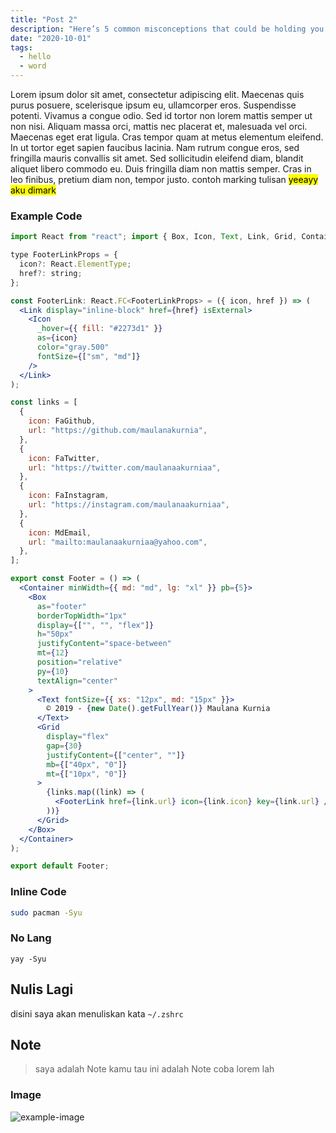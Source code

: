 ```yaml
---
title: "Post 2"
description: "Here’s 5 common misconceptions that could be holding you back from your first development job."
date: "2020-10-01"
tags:
  - hello
  - word
---
```


Lorem ipsum dolor sit amet, consectetur adipiscing elit. Maecenas quis purus posuere, scelerisque ipsum eu, ullamcorper eros. Suspendisse potenti. Vivamus a congue odio. Sed id tortor non lorem mattis semper ut non nisi. Aliquam massa orci, mattis nec placerat et, malesuada vel orci. Maecenas eget erat ligula. Cras tempor quam at metus elementum eleifend. In ut tortor eget sapien faucibus lacinia. Nam rutrum congue eros, sed fringilla mauris convallis sit amet. Sed sollicitudin eleifend diam, blandit aliquet libero commodo eu. Duis fringilla diam non mattis semper. Cras in leo finibus, pretium diam non, tempor justo.
contoh marking tulisan <mark>yeeayy aku dimark</mark>
### Example Code

```js:src/index.jsx
import React from "react"; import { Box, Icon, Text, Link, Grid, Container } from "@chakra-ui/core"; import { MdEmail } from "react-icons/md"; import { FaGithub, FaTwitter, FaInstagram } from "react-icons/fa";

type FooterLinkProps = {
  icon?: React.ElementType;
  href?: string;
};

const FooterLink: React.FC<FooterLinkProps> = ({ icon, href }) => (
  <Link display="inline-block" href={href} isExternal>
    <Icon
      _hover={{ fill: "#2273d1" }}
      as={icon}
      color="gray.500"
      fontSize={["sm", "md"]}
    />
  </Link>
);

const links = [
  {
    icon: FaGithub,
    url: "https://github.com/maulanakurnia",
  },
  {
    icon: FaTwitter,
    url: "https://twitter.com/maulanaakurniaa",
  },
  {
    icon: FaInstagram,
    url: "https://instagram.com/maulanaakurniaa",
  },
  {
    icon: MdEmail,
    url: "mailto:maulanaakurniaa@yahoo.com",
  },
];

export const Footer = () => (
  <Container minWidth={{ md: "md", lg: "xl" }} pb={5}>
    <Box
      as="footer"
      borderTopWidth="1px"
      display={["", "", "flex"]}
      h="50px"
      justifyContent="space-between"
      mt={12}
      position="relative"
      py={10}
      textAlign="center"
    >
      <Text fontSize={{ xs: "12px", md: "15px" }}>
        © 2019 - {new Date().getFullYear()} Maulana Kurnia
      </Text>
      <Grid
        display="flex"
        gap={30}
        justifyContent={["center", ""]}
        mb={["40px", "0"]}
        mt={["10px", "0"]}
      >
        {links.map((link) => (
          <FooterLink href={link.url} icon={link.icon} key={link.url} />
        ))}
      </Grid>
    </Box>
  </Container>
);

export default Footer;
```

### Inline Code

```bash
sudo pacman -Syu
```

### No Lang

```
yay -Syu
```

## Nulis Lagi

disini saya akan menuliskan kata `~/.zshrc`

## Note
> saya adalah Note
> kamu tau ini adalah Note
> coba lorem lah

### Image

<Image
  caption="David Hockney’s “The Scrabble Game”, 1981. Image courtesy [Christies](https://www.christies.com/lotfinder/prints-multiples/david-hockney-the-scrabble-game-5532678-details.aspx)."
  src="2020/hockney-scrabble.jpg"
  alt="example-image"
/>
